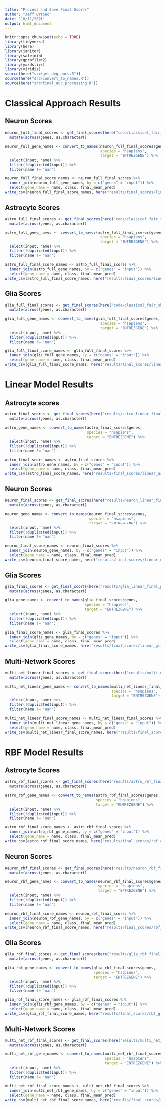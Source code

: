 ```yaml
---
title: "Process and Save Final Scores"
author: "Jeff Brabec"
date: "10/11/2021"
output: html_document
---
```


```r
knitr::opts_chunk$set(echo = TRUE)
library(tidyverse)
library(here)
library(janitor)
library(safejoin)
library(gprofiler2)
library(yardstick)
library(viridis)
source(here("src/get_deg_aucs.R"))
source(here("src/convert_to_names.R"))
source(here("src/final_auc_processing.R"))
```

# Classical Approach Results

## Neuron Scores
```r
neuron_full_final_scores <- get_final_scores(here("code/classical_fair_shake/neuron_full_linear_final_predictions")) %>% 
  mutate(across(genes, as.character))

neuron_full_gene_names <- convert_to_names(neuron_full_final_scores$genes, 
                                           species = "hsapiens", 
                                           target = "ENTREZGENE") %>% 
  select(input, name) %>% 
  filter(!duplicated(input)) %>% 
  filter(name != "nan")

neuron_full_final_score_names <- neuron_full_final_scores %>% 
  inner_join(neuron_full_gene_names, by = c("genes" = "input")) %>% 
  select(gene_name = name, class, final_mean_pred)
write_csv(neuron_full_final_score_names, here("results/final_scores/linear_neuron_full_final_scores.csv"))
```

## Astrocyte Scores
```r
astro_full_final_scores <- get_final_scores(here("code/classical_fair_shake/astro_full_linear_final_predictions")) %>% 
  mutate(across(genes, as.character))

astro_full_gene_names <- convert_to_names(astro_full_final_scores$genes, 
                                           species = "hsapiens", 
                                           target = "ENTREZGENE") %>% 
  select(input, name) %>% 
  filter(!duplicated(input)) %>% 
  filter(name != "nan")

astro_full_final_score_names <- astro_full_final_scores %>% 
  inner_join(astro_full_gene_names, by = c("genes" = "input")) %>% 
  select(gene_name = name, class, final_mean_pred)
write_csv(astro_full_final_score_names, here("results/final_scores/linear_astro_full_final_scores.csv"))
```

## Glia Scores
```r
glia_full_final_scores <- get_final_scores(here("code/classical_fair_shake/glia_full_linear_final_predictions")) %>% 
  mutate(across(genes, as.character))

glia_full_gene_names <- convert_to_names(glia_full_final_scores$genes, 
                                           species = "hsapiens", 
                                           target = "ENTREZGENE") %>% 
  select(input, name) %>% 
  filter(!duplicated(input)) %>% 
  filter(name != "nan")

glia_full_final_score_names <- glia_full_final_scores %>% 
  inner_join(glia_full_gene_names, by = c("genes" = "input")) %>% 
  select(gene_name = name, class, final_mean_pred)
write_csv(glia_full_final_score_names, here("results/final_scores/linear_glia_full_final_scores.csv"))
```

# Linear Model Results

## Astrocyte scores
```r
astro_final_scores <- get_final_scores(here("results/astro_linear_final_predictions")) %>% 
  mutate(across(genes, as.character))

astro_gene_names <- convert_to_names(astro_final_scores$genes, 
                                     species = "hsapiens", 
                                     target = "ENTREZGENE") %>% 
  select(input, name) %>% 
  filter(!duplicated(input)) %>% 
  filter(name != "nan")

astro_final_score_names <- astro_final_scores %>% 
  inner_join(astro_gene_names, by = c("genes" = "input")) %>% 
  select(gene_name = name, class, final_mean_pred)
write_csv(astro_final_score_names, here("results/final_scores/linear_astro_final_scores.csv"))
```

## Neuron Scores
```r
neuron_final_scores <- get_final_scores(here("results/neuron_linear_final_predictions")) %>% 
  mutate(across(genes, as.character))

neuron_gene_names <- convert_to_names(neuron_final_scores$genes, 
                                      species = "hsapiens", 
                                      target = "ENTREZGENE") %>% 
  select(input, name) %>% 
  filter(!duplicated(input)) %>% 
  filter(name != "nan")

neuron_final_score_names <- neuron_final_scores %>% 
  inner_join(neuron_gene_names, by = c("genes" = "input")) %>% 
  select(gene_name = name, class, final_mean_pred)
write_csv(neuron_final_score_names, here("results/final_scores/linear_neuron_final_scores.csv"))
```

## Glia Scores
```r
glia_final_scores <- get_final_scores(here("results/glia_linear_final_predictions")) %>% 
  mutate(across(genes, as.character))

glia_gene_names <- convert_to_names(glia_final_scores$genes, 
                                    species = "hsapiens", 
                                    target = "ENTREZGENE") %>% 
  select(input, name) %>% 
  filter(!duplicated(input)) %>% 
  filter(name != "nan")

glia_final_score_names <- glia_final_scores %>% 
  inner_join(glia_gene_names, by = c("genes" = "input")) %>% 
  select(gene_name = name, class, final_mean_pred)
write_csv(glia_final_score_names, here("results/final_scores/linear_glia_final_scores.csv"))
```

## Multi-Network Scores
```r
multi_net_linear_final_scores <- get_final_scores(here("results/multi_net_linear_final_predictions")) %>% 
  mutate(across(genes, as.character))

multi_net_linear_gene_names <- convert_to_names(multi_net_linear_final_scores$genes, 
                                                species = "hsapiens", 
                                                target = "ENTREZGENE") %>% 
  select(input, name) %>% 
  filter(!duplicated(input)) %>% 
  filter(name != "nan")

multi_net_linear_final_score_names <- multi_net_linear_final_scores %>% 
  inner_join(multi_net_linear_gene_names, by = c("genes" = "input")) %>% 
  select(gene_name = name, class, final_mean_pred)
write_csv(multi_net_linear_final_score_names, here("results/final_scores/linear_mn_final_scores.csv"))

```

# RBF Model Results

## Astrocyte Scores
```r
astro_rbf_final_scores <- get_final_scores(here("results/astro_rbf_final_predictions")) %>% 
  mutate(across(genes, as.character))

astro_rbf_gene_names <- convert_to_names(astro_rbf_final_scores$genes, 
                                         species = "hsapiens", 
                                         target = "ENTREZGENE") %>% 
  select(input, name) %>% 
  filter(!duplicated(input)) %>% 
  filter(name != "nan")

astro_rbf_final_score_names <- astro_rbf_final_scores %>% 
  inner_join(astro_rbf_gene_names, by = c("genes" = "input")) %>% 
  select(gene_name = name, class, final_mean_pred)
write_csv(astro_rbf_final_score_names, here("results/final_scores/rbf_astro_final_scores.csv"))
```

## Neuron Scores
```r
neuron_rbf_final_scores <- get_final_scores(here("results/neuron_rbf_final_predictions")) %>% 
  mutate(across(genes, as.character))

neuron_rbf_gene_names <- convert_to_names(neuron_rbf_final_scores$genes, 
                                          species = "hsapiens", 
                                          target = "ENTREZGENE") %>% 
  select(input, name) %>% 
  filter(!duplicated(input)) %>% 
  filter(name != "nan")

neuron_rbf_final_score_names <- neuron_rbf_final_scores %>% 
  inner_join(neuron_rbf_gene_names, by = c("genes" = "input")) %>% 
  select(gene_name = name, class, final_mean_pred)
write_csv(neuron_rbf_final_score_names, here("results/final_scores/rbf_neuron_final_scores.csv"))

```

## Glia Scores
```r
glia_rbf_final_scores <- get_final_scores(here("results/glia_rbf_final_predictions")) %>% 
  mutate(across(genes, as.character))

glia_rbf_gene_names <- convert_to_names(glia_rbf_final_scores$genes, 
                                        species = "hsapiens", 
                                        target = "ENTREZGENE") %>% 
  select(input, name) %>% 
  filter(!duplicated(input)) %>% 
  filter(name != "nan")

glia_rbf_final_score_names <- glia_rbf_final_scores %>% 
  inner_join(glia_rbf_gene_names, by = c("genes" = "input")) %>% 
  select(gene_name = name, class, final_mean_pred)
write_csv(glia_rbf_final_score_names, here("results/final_scores/rbf_glia_final_scores.csv"))
```

## Multi-Network Scores
```r
multi_net_rbf_final_scores <- get_final_scores(here("results/multi_net_rbf_final_predictions")) %>% 
  mutate(across(genes, as.character))

multi_net_rbf_gene_names <- convert_to_names(multi_net_rbf_final_scores$genes, 
                                             species = "hsapiens", 
                                             target = "ENTREZGENE") %>% 
  select(input, name) %>% 
  filter(!duplicated(input)) %>% 
  filter(name != "nan")

multi_net_rbf_final_score_names <- multi_net_rbf_final_scores %>% 
  inner_join(multi_net_rbf_gene_names, by = c("genes" = "input")) %>% 
  select(gene_name = name, class, final_mean_pred)
write_csv(multi_net_rbf_final_score_names, here("results/final_scores/rbf_mn_final_scores.csv"))
```

